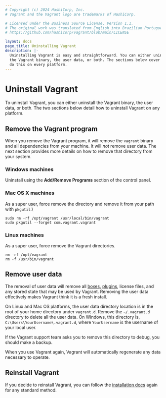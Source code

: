 ```yaml
---
# Copyright (c) 2024 HashiCorp, Inc.
# Vagrant and the Vagrant logo are trademarks of HashiCorp.

# Licensed under the Business Source License, Version 1.1.
# The original work was translated from English into Brazilian Portuguese.
# https://github.com/hashicorp/vagrant/blob/main/LICENSE

layout: docs
page_title: Uninstalling Vagrant
description: |-
  Uninstalling Vagrant is easy and straightforward. You can either uninstall
  the Vagrant binary, the user data, or both. The sections below cover how to
  do this on every platform.
---
```


# Uninstall Vagrant

To uninstall Vagrant, you can either uninstall
the Vagrant binary, the user data, or both. The two sections below detail how to
uninstall Vagrant on any platform.

## Remove the Vagrant program

When you remove the Vagrant program, it will remove the `vagrant` binary and all
dependencies from your machine. It will _not_ remove user data. The next section provides more details on how to remove that directory from your system.

### Windows machines

Uninstall using the **Add/Remove Programs** section of the control panel.

### Mac OS X machines

As a super user, force remove the directory and remove it from your path with `pkgutil`.\

```shell-session
sudo rm -rf /opt/vagrant /usr/local/bin/vagrant
sudo pkgutil --forget com.vagrant.vagrant
```

### Linux machines

As a super user, force remove the Vagrant directories.

```shell-session
rm -rf /opt/vagrant
rm -f /usr/bin/vagrant
```

## Remove user data

The removal of user data will remove all [boxes](/vagrant/docs/boxes),
[plugins](/vagrant/docs/plugins), license files, and any stored state that may be used
by Vagrant. Removing the user data effectively makes Vagrant think it
is a fresh install.

On Linux and Mac OS platforms, the user data directory location is in the root of your home directory under `vagrant.d`. Remove the `~/.vagrant.d` directory to delete all the user data. On
Windows, this directory is, `C:\Users\YourUsername\.vagrant.d`, where
`YourUsername` is the username of your local user.

If the Vagrant support team asks you to remove this
directory to debug, you should make a backup.

When you use Vagrant again, Vagrant will automatically regenerate any data necessary to operate.

## Reinstall Vagrant

If you decide to reinstall Vagrant, you can
follow the [installation docs](/vagrant/docs/installation) again for any standard
method.
